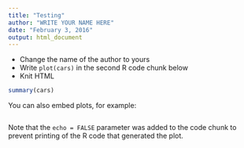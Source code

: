 ```yaml
---
title: "Testing"
author: "WRITE YOUR NAME HERE"
date: "February 3, 2016"
output: html_document
---
```


* Change the name of the author to yours
* Write `plot(cars)` in the second R code chunk below
* Knit HTML

```r
summary(cars)
```

You can also embed plots, for example:

```r

```

Note that the `echo = FALSE` parameter was added to the code chunk to prevent printing of the R code that generated the plot.
